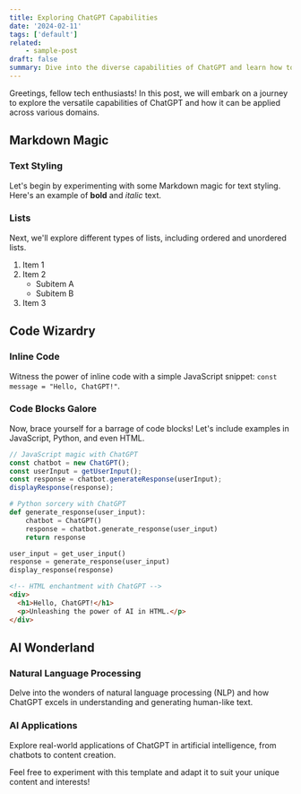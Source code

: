 ```yaml
---
title: Exploring ChatGPT Capabilities
date: '2024-02-11'
tags: ['default']
related:
    - sample-post
draft: false
summary: Dive into the diverse capabilities of ChatGPT and learn how to leverage them in your projects.
---
```


Greetings, fellow tech enthusiasts! In this post, we will embark on a journey to explore the versatile capabilities of ChatGPT and how it can be applied across various domains.

## Markdown Magic

### Text Styling

Let's begin by experimenting with some Markdown magic for text styling. Here's an example of **bold** and *italic* text.

### Lists

Next, we'll explore different types of lists, including ordered and unordered lists.

1. Item 1
2. Item 2
   - Subitem A
   - Subitem B
3. Item 3

## Code Wizardry

### Inline Code

Witness the power of inline code with a simple JavaScript snippet: `const message = "Hello, ChatGPT!"`.

### Code Blocks Galore

Now, brace yourself for a barrage of code blocks! Let's include examples in JavaScript, Python, and even HTML.

```javascript
// JavaScript magic with ChatGPT
const chatbot = new ChatGPT();
const userInput = getUserInput();
const response = chatbot.generateResponse(userInput);
displayResponse(response);
```

```python
# Python sorcery with ChatGPT
def generate_response(user_input):
    chatbot = ChatGPT()
    response = chatbot.generate_response(user_input)
    return response

user_input = get_user_input()
response = generate_response(user_input)
display_response(response)
```

```html
<!-- HTML enchantment with ChatGPT -->
<div>
  <h1>Hello, ChatGPT!</h1>
  <p>Unleashing the power of AI in HTML.</p>
</div>
```

## AI Wonderland

### Natural Language Processing

Delve into the wonders of natural language processing (NLP) and how ChatGPT excels in understanding and generating human-like text.

### AI Applications

Explore real-world applications of ChatGPT in artificial intelligence, from chatbots to content creation.

Feel free to experiment with this template and adapt it to suit your unique content and interests!
